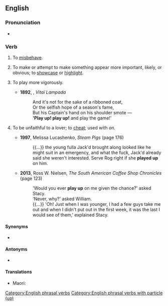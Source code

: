 ==English==

===Pronunciation===
* {{audio|en|En-au-play up.ogg|Audio (AU)}}

===Verb===
{{en-verb|*}}

# {{lb|en|British|idiomatic}} To [[misbehave]].
#: {{ux|en|Children who do not receive enough attention may begin to '''play up'''.}}
#: {{ux|en|The radar system is '''playing up''' again.}}
# {{lb|en|transitive}} To make or attempt to make something appear more important, likely, or obvious; to [[showcase]] or [[highlight]].
#: {{ux|en|For the audition, Nicole will '''play up''' her skill as a pianist by playing ''Jesu, Joy of Man's Desiring'' by Bach.}}
# {{lb|en|intransitive}} To play more vigorously.
#* '''1892''', {{w|Henry Newbolt}}, ''Vitaï Lampada''
#*: And it's not for the sake of a ribboned coat,<br>Or the selfish hope of a season's fame,<br>But his Captain's hand on his shoulder smote &mdash;<br>''''Play up! play up!''' and play the game!'
# {{lb|en|transitive|slang}} To be unfaithful to a lover; to [[cheat]]; used with ''on''.
#* '''1997''', Melissa Lucashenko, ''Steam Pigs'' (page 176)
#*: {{...}} the young fulla Jack'd brought along looked like he might suit in an emergency, and what the fuck, Jack'd already said she weren't interested. Serve Rog right if she '''played up''' on him.
#* '''2013''', Ross W. Nielsen, ''The South American Coffee Shop Chronicles'' (page 123)
#*: 'Would you ever '''play up''' on me given the chance?' asked Stacy.<br>'Never, why?' asked William.<br>{{...}} 'Oh! Just when I was younger, I had a few guys take me out and when I didn't put out in the first week, it was the last I would see of them,' explained Stacy.

====Synonyms====
* {{sense|to misbehave}} {{l|en|act up}}

====Antonyms====
* {{l|en|play down}}

====Translations====
{{trans-top|to misbehave}}
* Maori: {{t|mi|haututū}}
{{trans-mid}}
{{trans-bottom}}

[[Category:English phrasal verbs]]
[[Category:English phrasal verbs with particle (up)]]